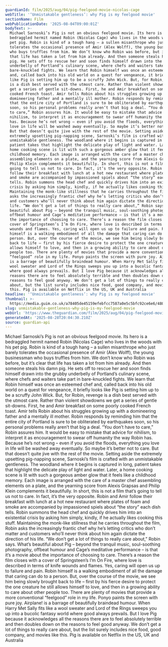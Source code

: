 ```yaml
---
guardianId: film/2025/aug/04/pig-feelgood-movie-nicolas-cage
webTitle: '‘Unmistakable gentleness’: why Pig is my feelgood movie'
sectionName: Film
webPublicationDate: '2025-08-04T09:00:01Z'
bodyText: >-
  Michael Sarnoski’s Pig is not an obvious feelgood movie. Its hero is a
  bedraggled hermit named Robin (Nicolas Cage) who lives in the woods with his
  pet pig. Robin is kind of a tough hang – a sullen misanthrope who just barely
  tolerates the occasional presence of Amir (Alex Wolff), the young businessman
  who buys truffles from him. We don’t know who Robin was before, but it’s clear
  that life has taken a lot from him already. And then someone steals his damn
  pig. He sets off to rescue her and soon finds himself drawn into the grubby
  underbelly of Portland’s culinary scene, where chefs and waiters take part in
  bare-knuckled fights. We learn that Robin himself was once an esteemed chef
  and, called back into his old world on a quest for vengeance, it briefly looks
  like Pig is setting him up to be a scruffy John Wick. But, for Robin, revenge
  is a dish best served with the utmost care. Rather than violent showdowns we
  get a series of gentle sit-downs. First, he and Amir breakfast on some poorly
  cooked French toast. Amir tells Robin about his struggles growing up with a
  domineering father and a mentally ill mother. Robin responds by reminding him
  that the entire city of Portland is sure to be obliterated by earthquakes
  soon, so his personal problems really aren’t that big a deal. “You don’t have
  to care,” Robin assures him. It would be easy to mistake that advice for
  nihilism, to interpret it as encouragement to swear off humanity the way Robin
  has. Because he’s not wrong – even if you avoid the floods, everything you
  love in life will be washed away eventually. So maybe it’s better not to care.
  But that doesn’t quite jive with the rest of the movie. Setting aside the
  extremely upsetting pig-napping scene, Sarnoski’s film is crafted with an
  unmistakable gentleness. The woodland where it begins is captured in long,
  patient takes that highlight the delicate play of light and water. Later, a
  home cooking scene is lit with such a gorgeous amber glow that it feels like a
  childhood memory. Each image is arranged with the care of a master chef
  assembling elements on a plate, and the yearning score from Alexis Grapsas and
  Philip Klein complements it beautifully. In short, this is not a film that’s
  going to tell us not to care. In fact, it’s the very opposite. Robin and Amir
  follow their breakfast with lunch at a hot new restaurant where plates of foam
  and smoke are accompanied by impassioned spiels about “the story” each dish
  tells. Robin summons the head chef and quickly drives him into an existential
  crisis by asking him simply, kindly, if he actually likes cooking this stuff.
  Maintaining the monk-like stillness that he carries throughout the film, Robin
  asks the increasingly frantic chef why he’s letting critics who don’t matter
  and customers who’ll never think about him again dictate the direction of his
  life. “We don’t get a lot of things to really care about,” Robin says. What’s
  beautiful about Pig – beyond the tranquil music, soul-soothing photography,
  offbeat humour and Cage’s meditative performance – is that it’s a movie about
  the importance of choosing to care. There’s a reason the film closes with a
  cover of Springsteen’s I’m On Fire, where love is described in terms of knife
  wounds and flames. Yes, caring will open us up to failure and pain. Robin
  himself is a walking embodiment of all the damage that caring can do to a
  person. But, over the course of the movie, we see him being slowly brought
  back to life – first by his fierce desire to protect the one creature he still
  allows himself to love, and then in a growing ability to care about other
  people too. There are plenty of movies that provide a more conventional
  “feelgood” role in my life. Ponyo paints the screen with pure joy. Airplane!
  is a barrage of beautifully braindead humour. When Harry Met Sally fits like a
  wool sweater and Lord of the Rings sweeps you up into a bucolic fantasy world
  where good always prevails. But I love Pig because it acknowledges all the
  reasons there are to feel absolutely terrible and then doubles down on the
  reasons to feel good anyway. We don’t get a lot of things to really care
  about, but the list surely includes nice food, good company, and movies like
  this. Pig is available on Netflix in the US, UK and Australia
headline: '‘Unmistakable gentleness’: why Pig is my feelgood movie'
thumbnail: >-
  https://media.guim.co.uk/a78405de45159efebfcc7587a0e5c5bfc92ce6e6/480_0_4800_3840/500.jpg
slug: unmistakable-gentleness-why-pig-is-my-feelgood-movie
webUrl: 'https://www.theguardian.com/film/2025/aug/04/pig-feelgood-movie-nicolas-cage'
generatedAt: '2025-08-28T20:04:30.210Z'
source: guardian-api
---
```

Michael Sarnoski’s Pig is not an obvious feelgood movie. Its hero is a bedraggled hermit named Robin (Nicolas Cage) who lives in the woods with his pet pig. Robin is kind of a tough hang – a sullen misanthrope who just barely tolerates the occasional presence of Amir (Alex Wolff), the young businessman who buys truffles from him. We don’t know who Robin was before, but it’s clear that life has taken a lot from him already. And then someone steals his damn pig. He sets off to rescue her and soon finds himself drawn into the grubby underbelly of Portland’s culinary scene, where chefs and waiters take part in bare-knuckled fights. We learn that Robin himself was once an esteemed chef and, called back into his old world on a quest for vengeance, it briefly looks like Pig is setting him up to be a scruffy John Wick. But, for Robin, revenge is a dish best served with the utmost care. Rather than violent showdowns we get a series of gentle sit-downs. First, he and Amir breakfast on some poorly cooked French toast. Amir tells Robin about his struggles growing up with a domineering father and a mentally ill mother. Robin responds by reminding him that the entire city of Portland is sure to be obliterated by earthquakes soon, so his personal problems really aren’t that big a deal. “You don’t have to care,” Robin assures him. It would be easy to mistake that advice for nihilism, to interpret it as encouragement to swear off humanity the way Robin has. Because he’s not wrong – even if you avoid the floods, everything you love in life will be washed away eventually. So maybe it’s better not to care. But that doesn’t quite jive with the rest of the movie. Setting aside the extremely upsetting pig-napping scene, Sarnoski’s film is crafted with an unmistakable gentleness. The woodland where it begins is captured in long, patient takes that highlight the delicate play of light and water. Later, a home cooking scene is lit with such a gorgeous amber glow that it feels like a childhood memory. Each image is arranged with the care of a master chef assembling elements on a plate, and the yearning score from Alexis Grapsas and Philip Klein complements it beautifully. In short, this is not a film that’s going to tell us not to care. In fact, it’s the very opposite. Robin and Amir follow their breakfast with lunch at a hot new restaurant where plates of foam and smoke are accompanied by impassioned spiels about “the story” each dish tells. Robin summons the head chef and quickly drives him into an existential crisis by asking him simply, kindly, if he actually likes cooking this stuff. Maintaining the monk-like stillness that he carries throughout the film, Robin asks the increasingly frantic chef why he’s letting critics who don’t matter and customers who’ll never think about him again dictate the direction of his life. “We don’t get a lot of things to really care about,” Robin says. What’s beautiful about Pig – beyond the tranquil music, soul-soothing photography, offbeat humour and Cage’s meditative performance – is that it’s a movie about the importance of choosing to care. There’s a reason the film closes with a cover of Springsteen’s I’m On Fire, where love is described in terms of knife wounds and flames. Yes, caring will open us up to failure and pain. Robin himself is a walking embodiment of all the damage that caring can do to a person. But, over the course of the movie, we see him being slowly brought back to life – first by his fierce desire to protect the one creature he still allows himself to love, and then in a growing ability to care about other people too. There are plenty of movies that provide a more conventional “feelgood” role in my life. Ponyo paints the screen with pure joy. Airplane! is a barrage of beautifully braindead humour. When Harry Met Sally fits like a wool sweater and Lord of the Rings sweeps you up into a bucolic fantasy world where good always prevails. But I love Pig because it acknowledges all the reasons there are to feel absolutely terrible and then doubles down on the reasons to feel good anyway. We don’t get a lot of things to really care about, but the list surely includes nice food, good company, and movies like this. Pig is available on Netflix in the US, UK and Australia

